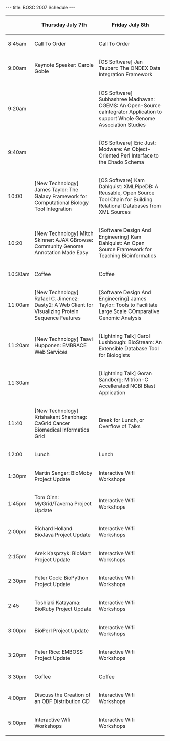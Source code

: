 ---
title: BOSC 2007 Schedule
---

{| border="1" cellspacing="0" cellpadding="10" align="center"
! &nbsp;
! Thursday July 7th
! Friday July 8th
|- 
| 8:45am
| Call To Order
| Call To Order
|- 
| 9:00am
| Keynote Speaker: Carole Goble
| [OS Software] Jan Taubert: The ONDEX Data Integration Framework
|- 
| 9:20am
| &nbsp;
| [OS Software] Subhashree Madhavan: CGEMS: An Open-Source caIntegrator Application to support Whole Genome Association Studies
|- 
| 9:40am
| &nbsp;
| [OS Software] Eric Just: Modware: An Object-Oriented Perl Interface to the Chado Schema
|-
| 10:00
| [New Technology] James Taylor: The Galaxy Framework for Computational Biology Tool Integration
| [OS Software] Kam Dahlquist: XMLPipeDB: A Reusable, Open Source Tool Chain for Building Relational Databases from XML Sources
|-
| 10:20
| [New Technology] Mitch Skinner: AJAX GBrowse: Community Genome Annotation Made Easy
| [Software Design And Engineering] Kam Dahlquist: An Open Source Framework for Teaching Bioinformatics
|-
| 10:30am
| Coffee
| Coffee
|- 
| 11:00am
| [New Technology] Rafael C. Jimenez: Dasty2: A Web Client for Visualizing Protein Sequence Features
| [Software Design And Engineering] James Taylor: Tools to Facilitate Large Scale COmparative Genomic Analysis 
|- 
| 11:20am
| [New Technology] Taavi Hupponen: EMBRACE Web Services
| [Lightning Talk] Carol Lushbough: BioStream: An Extensible Database Tool for Biologists
|- 
| 11:30am
| &nbsp;
| [Lightning Talk] Goran Sandberg: Mitrion-C Accellerated NCBI Blast Application
|-
| 11:40
| [New Technology] Krishakant Shanbhag: CaGrid Cancer Biomedical Informatics Grid
| Break for Lunch, or Overflow of Talks
|-
| 12:00
| Lunch
| Lunch
|- 
| 1:30pm
| Martin Senger: BioMoby Project Update
| Interactive Wifi Workshops
|-
| 1:45pm
| Tom Oinn: MyGrid/Taverna Project Update
| Interactive Wifi Workshops
|- 
| 2:00pm
| Richard Holland: BioJava Project Update
| Interactive Wifi Workshops
|- 
| 2:15pm
| Arek Kasprzyk: BioMart Project Update
| Interactive Wifi Workshops
|-
| 2:30pm
| Peter Cock: BioPython Project Update
| Interactive Wifi Workshops
|- 
| 2:45
| Toshiaki Katayama: BioRuby Project Update
| Interactive Wifi Workshops
|-
| 3:00pm
| BioPerl Project Update
| Interactive Wifi Workshops
|-
| 3:20pm
| Peter Rice: EMBOSS Project Update
| Interactive Wifi Workshops
|-
| 3:30pm
| Coffee
| Coffee
|- 
| 4:00pm
| Discuss the Creation of an OBF Distribution CD
| Interactive Wifi Workshops
|- 
| 5:00pm
| Interactive Wifi Workshops
| Interactive Wifi Workshops
|}